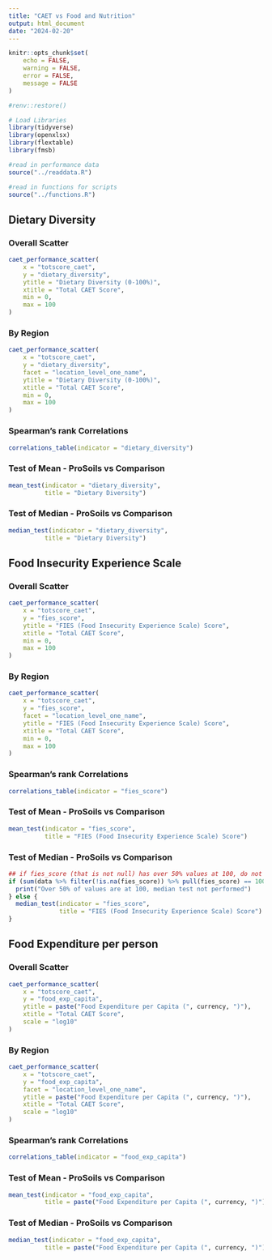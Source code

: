 ```yaml
---
title: "CAET vs Food and Nutrition"
output: html_document
date: "2024-02-20"
---
```


```r
knitr::opts_chunk$set(
    echo = FALSE,
    warning = FALSE,
    error = FALSE,
    message = FALSE
)

#renv::restore()

# Load Libraries
library(tidyverse)
library(openxlsx)
library(flextable)
library(fmsb)

#read in performance data
source("../readdata.R")

#read in functions for scripts
source("../functions.R")

```

## Dietary Diversity

### Overall Scatter

```r
caet_performance_scatter(
    x = "totscore_caet",
    y = "dietary_diversity",
    ytitle = "Dietary Diversity (0-100%)",
    xtitle = "Total CAET Score",
    min = 0,
    max = 100
)
```

### By Region

```r
caet_performance_scatter(
    x = "totscore_caet",
    y = "dietary_diversity",
    facet = "location_level_one_name",
    ytitle = "Dietary Diversity (0-100%)",
    xtitle = "Total CAET Score",
    min = 0,
    max = 100
)
```

### Spearman's rank Correlations

```r
correlations_table(indicator = "dietary_diversity")
```

### Test of Mean - ProSoils vs Comparison

```r
mean_test(indicator = "dietary_diversity",
          title = "Dietary Diversity")
```

### Test of Median - ProSoils vs Comparison

```r
median_test(indicator = "dietary_diversity",
          title = "Dietary Diversity")
```

## Food Insecurity Experience Scale

### Overall Scatter

```r
caet_performance_scatter(
    x = "totscore_caet",
    y = "fies_score",
    ytitle = "FIES (Food Insecurity Experience Scale) Score",
    xtitle = "Total CAET Score",
    min = 0,
    max = 100
)
```

### By Region

```r
caet_performance_scatter(
    x = "totscore_caet",
    y = "fies_score",
    facet = "location_level_one_name",
    ytitle = "FIES (Food Insecurity Experience Scale) Score",
    xtitle = "Total CAET Score",
    min = 0,
    max = 100
)
```




### Spearman's rank Correlations

```r
correlations_table(indicator = "fies_score")
```

### Test of Mean - ProSoils vs Comparison

```r
mean_test(indicator = "fies_score",
          title = "FIES (Food Insecurity Experience Scale) Score")
```

### Test of Median - ProSoils vs Comparison

```r

## if fies_score (that is not null) has over 50% values at 100, do not do median test
if (sum(data %>% filter(!is.na(fies_score)) %>% pull(fies_score) == 100) / nrow(data) > 0.5) {
  print("Over 50% of values are at 100, median test not performed")
} else {
  median_test(indicator = "fies_score",
              title = "FIES (Food Insecurity Experience Scale) Score")
}

```

## Food Expenditure per person

### Overall Scatter

```r
caet_performance_scatter(
    x = "totscore_caet",
    y = "food_exp_capita",
    ytitle = paste("Food Expenditure per Capita (", currency, ")"),
    xtitle = "Total CAET Score",
    scale = "log10"
)
```

### By Region

```r
caet_performance_scatter(
    x = "totscore_caet",
    y = "food_exp_capita",
    facet = "location_level_one_name",
    ytitle = paste("Food Expenditure per Capita (", currency, ")"),
    xtitle = "Total CAET Score",
    scale = "log10"
)
```

### Spearman's rank Correlations

```r
correlations_table(indicator = "food_exp_capita")
```

### Test of Mean - ProSoils vs Comparison

```r
mean_test(indicator = "food_exp_capita",
          title = paste("Food Expenditure per Capita (", currency, ")"))
```

### Test of Median - ProSoils vs Comparison

```r
median_test(indicator = "food_exp_capita",
          title = paste("Food Expenditure per Capita (", currency, ")"))
```
